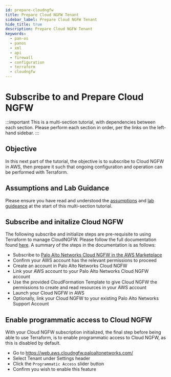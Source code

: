 ```yaml
---
id: prepare-cloudngfw
title: Prepare Cloud NGFW Tenant
sidebar_label: Prepare Cloud NGFW Tenant
hide_title: true
description: Prepare Cloud NGFW Tenant
keywords:
  - pan-os
  - panos
  - xml
  - api
  - firewall
  - configuration
  - terraform
  - cloudngfw
---
```


# Subscribe to and Prepare Cloud NGFW

:::important
This is a multi-section tutorial, with dependencies between each section. Please perform each section in order, per the links on the left-hand sidebar.
:::

## Objective

In this next part of the tutorial, the objective is to subscribe to Cloud NGFW in AWS, then prepare it such that ongoing configuration and operation can be performed with Terraform.

## Assumptions and Lab Guidance

Please ensure you have read and understood the [assumptions](/terraform/docs/cloudngfw/aws/tutorials/intro/#assumptions) and [lab guideance](terraform/docs/cloudngfw/aws/tutorials/intro/#important---work-in-a-lab-environment-first) at the start of this multi-section tutorial.

## Subscribe and initalize Cloud NGFW

The following subscribe and initialize steps are pre-requisite to using Terraform to manage CloudNGFW. Please follow the full documentation found [here](https://docs.paloaltonetworks.com/cloud-ngfw/aws/cloud-ngfw-on-aws/getting-started-with-cloud-ngfw-for-aws/subscribe-to-the-cloud-ngfw-service). A summary of the steps in the documentation is as follows:

- Subscribe to [Palo Alto Networks Cloud NGFW in the AWS Marketplace](https://aws.amazon.com/marketplace/pp/prodview-sdwivzp5q76f4)
- Confirm your AWS account has the relevant permissions to proceed
- Create an account in Palo Alto Networks Cloud NGFW
- Link your AWS account to your Palo Alto Networks Cloud NGFW account
- Use the provided CloudFormation Template to give Cloud NGFW the permissions to create and read resources in your AWS account
- Launch your Cloud NGFW in AWS
- Optionally, link your Cloud NGFW to your existing Palo Alto Networks Support Account

## Enable programmatic access to Cloud NGFW

With your Cloud NGFW subscription initialized, the final step before being able to use Terraform, is to enable programmatic access to Cloud NGFW, as this is disabled by default.

- Go to https://web.aws.cloudngfw.paloaltonetworks.com/
- Select Tenant under Settings header
- Click the `Programmatic Access` slider button
- Confirm you wish to enable this feature
